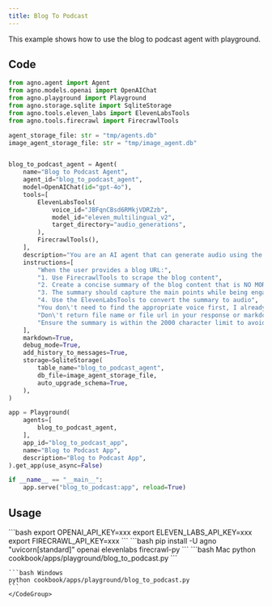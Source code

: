 ```yaml
---
title: Blog To Podcast
---
```


This example shows how to use the blog to podcast agent with playground.

## Code

```python cookbook/apps/playground/blog_to_podcast.py
from agno.agent import Agent
from agno.models.openai import OpenAIChat
from agno.playground import Playground
from agno.storage.sqlite import SqliteStorage
from agno.tools.eleven_labs import ElevenLabsTools
from agno.tools.firecrawl import FirecrawlTools

agent_storage_file: str = "tmp/agents.db"
image_agent_storage_file: str = "tmp/image_agent.db"


blog_to_podcast_agent = Agent(
    name="Blog to Podcast Agent",
    agent_id="blog_to_podcast_agent",
    model=OpenAIChat(id="gpt-4o"),
    tools=[
        ElevenLabsTools(
            voice_id="JBFqnCBsd6RMkjVDRZzb",
            model_id="eleven_multilingual_v2",
            target_directory="audio_generations",
        ),
        FirecrawlTools(),
    ],
    description="You are an AI agent that can generate audio using the ElevenLabs API.",
    instructions=[
        "When the user provides a blog URL:",
        "1. Use FirecrawlTools to scrape the blog content",
        "2. Create a concise summary of the blog content that is NO MORE than 2000 characters long",
        "3. The summary should capture the main points while being engaging and conversational",
        "4. Use the ElevenLabsTools to convert the summary to audio",
        "You don\'t need to find the appropriate voice first, I already specified the voice to user",
        "Don\'t return file name or file url in your response or markdown just tell the audio was created successfully",
        "Ensure the summary is within the 2000 character limit to avoid ElevenLabs API limits",
    ],
    markdown=True,
    debug_mode=True,
    add_history_to_messages=True,
    storage=SqliteStorage(
        table_name="blog_to_podcast_agent",
        db_file=image_agent_storage_file,
        auto_upgrade_schema=True,
    ),
)

app = Playground(
    agents=[
        blog_to_podcast_agent,
    ],
    app_id="blog_to_podcast_app",
    name="Blog to Podcast App",
    description="Blog to Podcast App",
).get_app(use_async=False)

if __name__ == "__main__":
    app.serve("blog_to_podcast:app", reload=True)

```

## Usage

<Steps>
  <Snippet file="create-venv-step.mdx" />

  <Step title="Set your API keys">
    ```bash
    export OPENAI_API_KEY=xxx
    export ELEVEN_LABS_API_KEY=xxx
    export FIRECRAWL_API_KEY=xxx
    ```
  </Step>

  <Step title="Install libraries">
    ```bash
    pip install -U agno "uvicorn[standard]" openai elevenlabs firecrawl-py
    ```
  </Step>

  <Step title="Run Agent">
    <CodeGroup>
    ```bash Mac
    python cookbook/apps/playground/blog_to_podcast.py
    ```

    ```bash Windows
    python cookbook/apps/playground/blog_to_podcast.py
    ```
    </CodeGroup>
  </Step>
</Steps> 